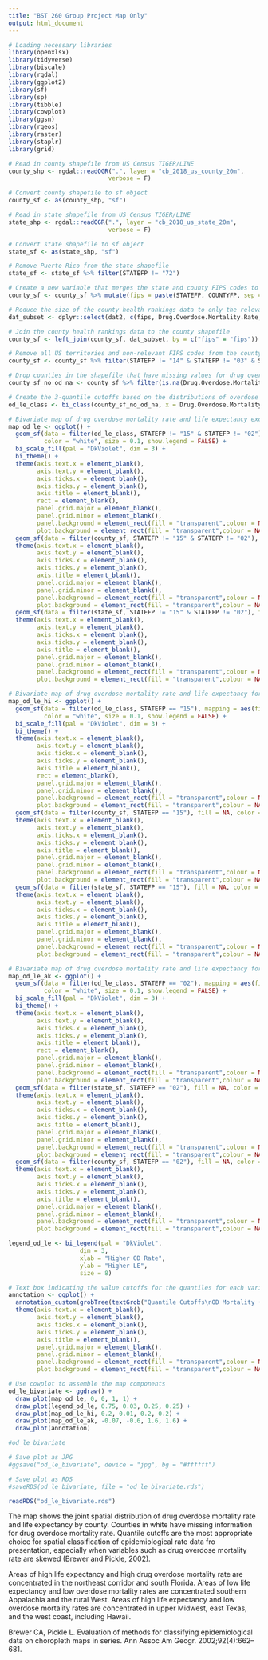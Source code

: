 ```yaml
---
title: "BST 260 Group Project Map Only"
output: html_document
---
```


```r
# Loading necessary libraries
library(openxlsx)
library(tidyverse)
library(biscale)
library(rgdal)
library(ggplot2)
library(sf)
library(sp)
library(tibble)
library(cowplot)
library(ggsn)
library(rgeos)
library(raster)
library(staplr)
library(grid)

# Read in county shapefile from US Census TIGER/LINE
county_shp <- rgdal::readOGR(".", layer = "cb_2018_us_county_20m",
                            verbose = F)

# Convert county shapefile to sf object
county_sf <- as(county_shp, "sf")

# Read in state shapefile from US Census TIGER/LINE
state_shp <- rgdal::readOGR(".", layer = "cb_2018_us_state_20m",
                            verbose = F)

# Convert state shapefile to sf object
state_sf <- as(state_shp, "sf")

# Remove Puerto Rico from the state shapefile
state_sf <- state_sf %>% filter(STATEFP != "72")

# Create a new variable that merges the state and county FIPS codes to a single identifier
county_sf <- county_sf %>% mutate(fips = paste(STATEFP, COUNTYFP, sep = ""))

# Reduce the size of the county health rankings data to only the relevant columns
dat_subset <- dplyr::select(dat2, c(fips, Drug.Overdose.Mortality.Rate, Life.Expectancy))

# Join the county health rankings data to the county shapefile
county_sf <- left_join(county_sf, dat_subset, by = c("fips" = "fips"))

# Remove all US territories and non-relevant FIPS codes from the county shapefile
county_sf <- county_sf %>% filter(STATEFP != "14" & STATEFP != "03" & STATEFP != "43" & STATEFP != "52" & STATEFP != "78" & STATEFP != "79" & STATEFP != "74" & STATEFP != "72" & STATEFP != "69" & STATEFP != "70" & STATEFP != "95" & STATEFP != "71" & STATEFP != "76" & STATEFP != "68" & STATEFP != "89" & STATEFP != "67" & STATEFP != "86" & STATEFP != "84" & STATEFP != "66" & STATEFP != "64" & STATEFP != "81" & STATEFP != "60" & COUNTYFP != "016")

# Drop counties in the shapefile that have missing values for drug overdose mortality rate
county_sf_no_od_na <- county_sf %>% filter(is.na(Drug.Overdose.Mortality.Rate) == FALSE)
```

```r
# Create the 3-quantile cutoffs based on the distributions of overdose mortality rate and life expectancy
od_le_class <- bi_class(county_sf_no_od_na, x = Drug.Overdose.Mortality.Rate, y = Life.Expectancy, style = "quantile", dim = 3)

# Bivariate map of drug overdose mortality rate and life expectancy excluding Alaska and Hawaii, which will be inset later
map_od_le <- ggplot() +
  geom_sf(data = filter(od_le_class, STATEFP != "15" & STATEFP != "02"), mapping = aes(fill = bi_class),
          color = "white", size = 0.1, show.legend = FALSE) +
  bi_scale_fill(pal = "DkViolet", dim = 3) +
  bi_theme() +
  theme(axis.text.x = element_blank(),
        axis.text.y = element_blank(), 
        axis.ticks.x = element_blank(),
        axis.ticks.y = element_blank(), 
        axis.title = element_blank(),
        rect = element_blank(),
        panel.grid.major = element_blank(), 
        panel.grid.minor = element_blank(),
        panel.background = element_rect(fill = "transparent",colour = NA),
        plot.background = element_rect(fill = "transparent",colour = NA)) + 
  geom_sf(data = filter(county_sf, STATEFP != "15" & STATEFP != "02"), fill = NA, color = "gray50", size = 0.1, show.legend = FALSE) +
  theme(axis.text.x = element_blank(),
        axis.text.y = element_blank(), 
        axis.ticks.x = element_blank(),
        axis.ticks.y = element_blank(), 
        axis.title = element_blank(),
        panel.grid.major = element_blank(), 
        panel.grid.minor = element_blank(),
        panel.background = element_rect(fill = "transparent",colour = NA),
        plot.background = element_rect(fill = "transparent",colour = NA)) + 
  geom_sf(data = filter(state_sf, STATEFP != "15" & STATEFP != "02"), fill = NA, color = "black",   size = 0.15, show.legend = FALSE) + 
  theme(axis.text.x = element_blank(),
        axis.text.y = element_blank(), 
        axis.ticks.x = element_blank(),
        axis.ticks.y = element_blank(), 
        axis.title = element_blank(),
        panel.grid.major = element_blank(), 
        panel.grid.minor = element_blank(),
        panel.background = element_rect(fill = "transparent",colour = NA),
        plot.background = element_rect(fill = "transparent",colour = NA))

# Bivariate map of drug overdose mortality rate and life expectancy for Hawaii inset
map_od_le_hi <- ggplot() +
  geom_sf(data = filter(od_le_class, STATEFP == "15"), mapping = aes(fill = bi_class),
          color = "white", size = 0.1, show.legend = FALSE) +
  bi_scale_fill(pal = "DkViolet", dim = 3) +
  bi_theme() +
  theme(axis.text.x = element_blank(),
        axis.text.y = element_blank(), 
        axis.ticks.x = element_blank(),
        axis.ticks.y = element_blank(), 
        axis.title = element_blank(),
        rect = element_blank(),
        panel.grid.major = element_blank(), 
        panel.grid.minor = element_blank(),
        panel.background = element_rect(fill = "transparent",colour = NA),
        plot.background = element_rect(fill = "transparent",colour = NA)) + 
  geom_sf(data = filter(county_sf, STATEFP == "15"), fill = NA, color = "gray50", size = 0.1, show.legend = FALSE) + 
  theme(axis.text.x = element_blank(),
        axis.text.y = element_blank(), 
        axis.ticks.x = element_blank(),
        axis.ticks.y = element_blank(), 
        axis.title = element_blank(),
        panel.grid.major = element_blank(), 
        panel.grid.minor = element_blank(),
        panel.background = element_rect(fill = "transparent",colour = NA),
        plot.background = element_rect(fill = "transparent",colour = NA)) + 
  geom_sf(data = filter(state_sf, STATEFP == "15"), fill = NA, color = "black", size = 0.15, show.legend = FALSE) + 
  theme(axis.text.x = element_blank(),
        axis.text.y = element_blank(), 
        axis.ticks.x = element_blank(),
        axis.ticks.y = element_blank(), 
        axis.title = element_blank(),
        panel.grid.major = element_blank(), 
        panel.grid.minor = element_blank(),
        panel.background = element_rect(fill = "transparent",colour = NA),
        plot.background = element_rect(fill = "transparent",colour = NA))

# Bivariate map of drug overdose mortality rate and life expectancy for Alaska inset
map_od_le_ak <- ggplot() +
  geom_sf(data = filter(od_le_class, STATEFP == "02"), mapping = aes(fill = bi_class),
          color = "white", size = 0.1, show.legend = FALSE) +
  bi_scale_fill(pal = "DkViolet", dim = 3) +
  bi_theme() +
  theme(axis.text.x = element_blank(),
        axis.text.y = element_blank(), 
        axis.ticks.x = element_blank(),
        axis.ticks.y = element_blank(), 
        axis.title = element_blank(),
        rect = element_blank(),
        panel.grid.major = element_blank(), 
        panel.grid.minor = element_blank(),
        panel.background = element_rect(fill = "transparent",colour = NA),
        plot.background = element_rect(fill = "transparent",colour = NA)) + 
  geom_sf(data = filter(state_sf, STATEFP == "02"), fill = NA, color = "black", size = 0.15, show.legend = FALSE) + 
  theme(axis.text.x = element_blank(),
        axis.text.y = element_blank(), 
        axis.ticks.x = element_blank(),
        axis.ticks.y = element_blank(), 
        axis.title = element_blank(),
        panel.grid.major = element_blank(), 
        panel.grid.minor = element_blank(),
        panel.background = element_rect(fill = "transparent",colour = NA),
        plot.background = element_rect(fill = "transparent",colour = NA)) + 
  geom_sf(data = filter(county_sf, STATEFP == "02"), fill = NA, color = "gray50", size = 0.1, show.legend = FALSE) + 
  theme(axis.text.x = element_blank(),
        axis.text.y = element_blank(), 
        axis.ticks.x = element_blank(),
        axis.ticks.y = element_blank(), 
        axis.title = element_blank(),
        panel.grid.major = element_blank(), 
        panel.grid.minor = element_blank(),
        panel.background = element_rect(fill = "transparent",colour = NA),
        plot.background = element_rect(fill = "transparent",colour = NA))

legend_od_le <- bi_legend(pal = "DkViolet",
                    dim = 3,
                    xlab = "Higher OD Rate",
                    ylab = "Higher LE",
                    size = 8)

# Text box indicating the value cutoffs for the quantiles for each variable
annotation <- ggplot() + 
  annotation_custom(grobTree(textGrob("Quantile Cutoffs\nOD Mortality (deaths/100,000): 3.82, 15.84, 24.92, 126.73\nLE (years): 64.41, 76.19, 78.70, 113.46", x = 0.38,  y = 0.05, hjust = 0, gp = gpar(col = "black", fontsize = 8)))) + 
  theme(axis.text.x = element_blank(),
        axis.text.y = element_blank(), 
        axis.ticks.x = element_blank(),
        axis.ticks.y = element_blank(), 
        axis.title = element_blank(),
        panel.grid.major = element_blank(), 
        panel.grid.minor = element_blank(),
        panel.background = element_rect(fill = "transparent",colour = NA),
        plot.background = element_rect(fill = "transparent",colour = NA))

# Use cowplot to assemble the map components
od_le_bivariate <- ggdraw() +
  draw_plot(map_od_le, 0, 0, 1, 1) +
  draw_plot(legend_od_le, 0.75, 0.03, 0.25, 0.25) +
  draw_plot(map_od_le_hi, 0.2, 0.01, 0.2, 0.2) + 
  draw_plot(map_od_le_ak, -0.07, -0.6, 1.6, 1.6) + 
  draw_plot(annotation)

#od_le_bivariate

# Save plot as JPG
#ggsave("od_le_bivariate", device = "jpg", bg = "#ffffff")

# Save plot as RDS
#saveRDS(od_le_bivariate, file = "od_le_bivariate.rds")

readRDS("od_le_bivariate.rds")
```

The map shows the joint spatial distribution of drug overdose mortality rate and life expectancy by county. Counties in white have missing information for drug overdose mortality rate. Quantile cutoffs are the most appropriate choice for spatial classification of epidemiological rate data fro presentation, especially when variables such as drug overdose mortality rate are skewed (Brewer and Pickle, 2002).

Areas of high life expectancy and high drug overdose mortality rate are concentrated in the northeast corridor and south Florida. Areas of low life expectancy and low overdose mortality rates are concentrated southern Appalachia and the rural West. Areas of high life expectancy and low overdose mortality rates are concentrated in upper Midwest, east Texas, and the west coast, including Hawaii.

Brewer CA, Pickle L. Evaluation of methods for classifying epidemiological data on choropleth maps in series. Ann Assoc Am Geogr. 2002;92(4):662–681.







